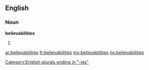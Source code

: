 ==English==

===Noun===
'''believabilities'''

# {{plural of|[[believability]]}}

[[Category:English plurals ending in "-ies"]]

[[ar:believabilities]]
[[fr:believabilities]]
[[my:believabilities]]
[[no:believabilities]]
